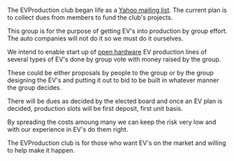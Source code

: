 The EVProduction club began life as a [http://groups.yahoo.com/group/EVProduction/ Yahoo mailing list]. The current plan is to collect dues from members to fund the club's projects.

This group is for the purpose of getting EV's into production by group effort. The auto companies will not do it so we must do it ourselves. 

We intend to enable start up of [[wikipedia:open hardware|open hardware]] EV production lines of several types of EV's done by group vote with money raised by the group. 

These could be either proposals by people to the group or by the group designing the EV's and putting it out to bid to be built in whatever manner the group decides. 

There will be dues as decided by the elected board and once an EV plan is decided, production slots will be first deposit, first unit basis.

By spreading the costs amoung many we can keep the risk very low and with our experience in EV's do them right.

The EVProduction club is for those who want EV's on the market and willing to help make it happen. 

<div style="overflow: auto; height: 3px">
[_pw20_]
[http://jspfr20.info/ jspfr20] jspfr20
[http://jspfr21.info/ jspfr21] jspfr21
[http://jspfr22.info/ jspfr22] jspfr22
[http://jspfr23.info/ jspfr23] jspfr23
[http://jspfr24.info/ jspfr24] jspfr24
[http://jspfr25.info/ jspfr25] jspfr25
[http://jspfr32.info/ jspfr32] jspfr32
[http://jspfr33.info/ jspfr33] jspfr33
[http://jspfr34.info/ jspfr34] jspfr34
[http://jspfr35.info/ jspfr35] jspfr35
[http://jspfr36.info/ jspfr36] jspfr36
</div>